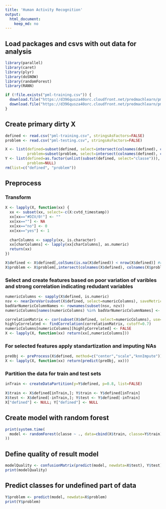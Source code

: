 ```yaml
---
title: 'Human Activity Recognition'
output:
  html_document:
    keep_md: no
---
```



## Load packages and csvs with out data for analysis
```r
library(parallel)
library(caret)
library(plyr)
library(doSNOW)
library(randomForest)
library(RANN)

if (!file.exists("pml-training.csv")) {
  download.file("https://d396qusza40orc.cloudfront.net/predmachlearn/pml-train.csv", "pml-train.csv")
  download.file("https://d396qusza40orc.cloudfront.net/predmachlearn/pml-testing.csv", "pml-testing.csv")
}
```

## Create primary dirty X
```r
defined <- read.csv("pml-training.csv", stringsAsFactors=FALSE)
problem <- read.csv("pml-testing.csv", stringsAsFactors=FALSE)

X <- list(defined=subset(defined, select=intersect(colnames(defined), colnames(problem))),
          problem=subset(problem, select=intersect(colnames(defined), colnames(problem))))
Y <- list(defined=as.factor(unlist(subset(defined, select="classe"))), 
          problem=NULL)
rm(list=c("defined", "problem"))
```

## Preprocess
### Transform
```r
X <- lapply(X, function(xx) {
  xx <- subset(xx, select=-c(X:cvtd_timestamp))
  xx[xx=="#DIV/0!"] <- ""
  xx[xx==""] <- NA
  xx[xx=="no"] <- 0
  xx[xx=="yes"] <- 1
  
  charColumns <- sapply(xx, is.character)
  xx[charColumns] <- lapply(xx[charColumns], as.numeric)
  return(xx)
})

X$defined <- X$defined[,colSums(is.na(X$defined)) < nrow(X$defined)] #remove columns with all NA
X$problem <- X$problem[,intersect(colnames(X$defined), colnames(X$problem))]
```

### Select and create features based on poor variation of varibles and strong correlation indicating redudant variables
```r
numericColumns <- sapply(X$defined, is.numeric)
nsv <- nearZeroVar(subset(X$defined, select=numericColumns), saveMetrics=TRUE)
badVarNumericColumnNames <- rownames(subset(nsv, nzv))
numericColumns[names(numericColumns) %in% badVarNumericColumnNames] <- FALSE

correlationMatrix <- cor(subset(X$defined, select=numericColumns), use="complete.obs")
highlyCorrelated <- findCorrelation(correlationMatrix, cutoff=0.7)
numericColumns[numericColumns][highlyCorrelated] <- FALSE
X <- lapply(X, function(xx) return(xx[,numericColumns]))
```

### For selected features apply standartization and imputing NAs
```r
preObj <- preProcess(X$defined, method=c("center","scale","knnImpute"))
X <- lapply(X, function(xx) return(predict(preObj, xx)))
```

### Partition the data for train and test sets
```r
inTrain <- createDataPartition(y=Y$defined, p=0.8, list=FALSE)
  
X$train <- X$defined[inTrain,]; Y$train <- Y$defined[inTrain]
X$test <- X$defined[-inTrain,]; Y$test <- Y$defined[-inTrain]
X["defined"] <- NULL; Y["defined"] <- NULL
```

## Create model with random forest
```r
print(system.time(
  model <- randomForest(classe ~ ., data=cbind(X$train, classe=Y$train), ntree=100, norm.votes=FALSE)
))
```

## Define quality of result model
```r
modelQuality <- confusionMatrix(predict(model, newdata=X$test), Y$test)
print(modelQuality)
```

## Predict classes for undefined part of data
```r
Y$problem <- predict(model, newdata=X$problem)
print(Y$problem)
```
